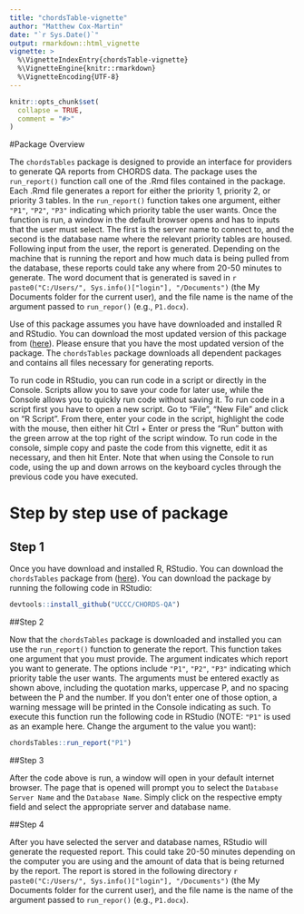 ```yaml
---
title: "chordsTable-vignette"
author: "Matthew Cox-Martin"
date: "`r Sys.Date()`"
output: rmarkdown::html_vignette
vignette: >
  %\VignetteIndexEntry{chordsTable-vignette}
  %\VignetteEngine{knitr::rmarkdown}
  %\VignetteEncoding{UTF-8}
---
```


```r
knitr::opts_chunk$set(
  collapse = TRUE,
  comment = "#>"
)
```

#Package Overview

The `chordsTables` package is designed to provide an interface for providers to generate QA reports from CHORDS data.  The package uses the `run_report()` function call one of the .Rmd files contained in the package.  Each .Rmd file generates a report for either the priority 1, priority 2, or priority 3 tables.  In the `run_report()`  function takes one argument, either `"P1"`, `"P2"`, `"P3"` indicating which priority table the user wants.  Once the function is run, a window in the default browser opens and has to inputs that the user must select.  The first is the server name to connect to, and the second is the database name where the relevant priority tables are housed.  Following input from the user, the report is generated.  Depending on the machine that is running the report and how much data is being pulled from the database, these reports could take any where from 20-50 minutes to generate. The word document that is generated is saved in `r paste0("C:/Users/", Sys.info()["login"], "/Documents")` (the My Documents folder for the current user), and the file name is the name of the argument passed to `run_repor()` (e.g., `P1.docx`).

Use of this package assumes you have have downloaded and installed R and RStudio.  You can download the most updated version of this package from ([here](https://github.com/UCCC/CHORDS-QA)).  Please ensure that you have the most updated version of the package.  The `chordsTables` package downloads all dependent packages and contains all files necessary for generating reports.

To run code in RStudio, you can run code in a script or directly in the Console.  Scripts allow you to save your code for later use, while the Console allows you to quickly run code without saving it. To run code in a script first you have to open a new script. Go to "File", "New File" and click on "R Script".  From there, enter your code in the script, highlight the code with the mouse, then either hit Ctrl + Enter or press the "Run" button with the green arrow at the top right of the script window.  To run code in the console, simple copy and paste the code from this vignette, edit it as necessary, and then hit Enter.  Note that when using the Console to run code, using the up and down arrows on the keyboard cycles through the previous code you have executed.    

# Step by step use of package

## Step 1

Once you have download and installed R, RStudio.  You can download the `chordsTables` package from ([here](https://github.com/UCCC/CHORDS-QA)). You can download the package by running the following code in RStudio:

```r
devtools::install_github("UCCC/CHORDS-QA")
```

##Step 2

Now that the `chordsTables` package is downloaded and installed you can use the `run_report()` function to generate the report.  This function takes one argument that you must provide.  The argument indicates which report you want to generate.  The options include `"P1"`, `"P2"`, `"P3"` indicating which priority table the user wants.  The arguments must be entered exactly as shown above, including the quotation marks, uppercase P, and no spacing between the P and the number.  If you don't enter one of those option, a warning message will be printed in the Console indicating as such.  To execute this function run the following code in RStudio (NOTE: `"P1"` is used as an example here.  Change the argument to the value you want):

```r
chordsTables::run_report("P1")
```

##Step 3

After the code above is run, a window will open in your default internet browser.  The page that is opened will prompt you to select the `Database Server Name` and the `Database Name`.  Simply click on the respective empty field and select the appropriate server and database name.  

##Step 4

After you have selected the server and database names, RStudio will generate the requested report. This could take 20-50 minutes depending on the computer you are using and the amount of data that is being returned by the report.  The report is stored in the following directory `r paste0("C:/Users/", Sys.info()["login"], "/Documents")` (the My Documents folder for the current user), and the file name is the name of the argument passed to `run_repor()` (e.g., `P1.docx`).
